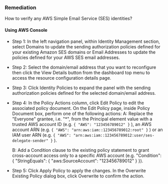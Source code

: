 ### Remediation

How to verify any AWS Simple Email Service (SES) identities?

#### Using AWS Console

- Step 1: In the left navigation panel, within Identity Management section, select Domains to update the sending authorization policies defined for your existing Amazon SES domains or Email Addresses to update the policies defined for your AWS SES email addresses.

- Step 2: Select the domain/email address that you want to reconfigure then click the View Details button from the dashboard top menu to access the resource configuration details page.

- Step 3: Click Identity Policies to expand the panel with the sending authorization policies defined for the selected domain/email address.

- Step 4: In the Policy Actions column, click Edit Policy to edit the associated policy document. On the Edit Policy page, inside Policy Document box, perform one of the following actions:
  A: Replace the "Everyone" grantee, i.e. "\*", from the Principal element value with a trusted AWS account ID (e.g. `{ "AWS": "123456789012" }` ), an AWS account ARN (e.g. `{ "AWS": "arn:aws:iam::123456789012:root" }` ) or an IAM user ARN (e.g. `{ "AWS": "arn:aws:iam::123456789012:user/ses-delegate-sender" }` ).

  B: Add a Condition clause to the existing policy statement to grant cross-account access only to a specific AWS account (e.g. "Condition": \{ "StringEquals": \{ "aws:SourceAccount": "123456789012" \} \}).

- Step 5: Click Apply Policy to apply the changes. In the Overwrite Existing Policy dialog box, click Overwrite to confirm the action.
